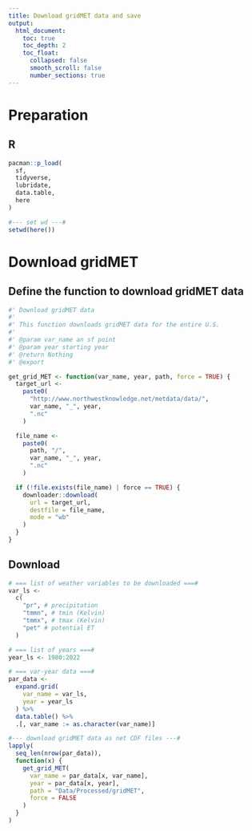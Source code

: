```yaml
---
title: Download gridMET data and save 
output: 
  html_document:
    toc: true
    toc_depth: 2
    toc_float:
      collapsed: false
      smooth_scroll: false
      number_sections: true
---
```


# Preparation

## R

```r
pacman::p_load(
  sf,
  tidyverse,
  lubridate,
  data.table,
  here
)

#--- set wd ---#
setwd(here())
```

# Download gridMET

## Define the function to download gridMET data 

```r
#' Download gridMET data
#'
#' This function downloads gridMET data for the entire U.S.
#'
#' @param var_name an sf point
#' @param year starting year
#' @return Nothing
#' @export

get_grid_MET <- function(var_name, year, path, force = TRUE) {
  target_url <-
    paste0(
      "http://www.northwestknowledge.net/metdata/data/",
      var_name, "_", year,
      ".nc"
    )

  file_name <-
    paste0(
      path, "/",
      var_name, "_", year,
      ".nc"
    )

  if (!file.exists(file_name) | force == TRUE) {
    downloader::download(
      url = target_url,
      destfile = file_name,
      mode = "wb"
    )
  }
}
```

## Download

```r
# === list of weather variables to be downloaded ===#
var_ls <-
  c(
    "pr", # precipitation
    "tmmn", # tmin (Kelvin)
    "tmmx", # tmax (Kelvin)
    "pet" # potential ET
  )

# === list of years ===#
year_ls <- 1980:2022

# === var-year data ===#
par_data <-
  expand.grid(
    var_name = var_ls,
    year = year_ls
  ) %>%
  data.table() %>%
  .[, var_name := as.character(var_name)]

#--- download gridMET data as net CDF files ---#
lapply(
  seq_len(nrow(par_data)),
  function(x) {
    get_grid_MET(
      var_name = par_data[x, var_name],
      year = par_data[x, year],
      path = "Data/Processed/gridMET",
      force = FALSE
    )
  }
)
```

